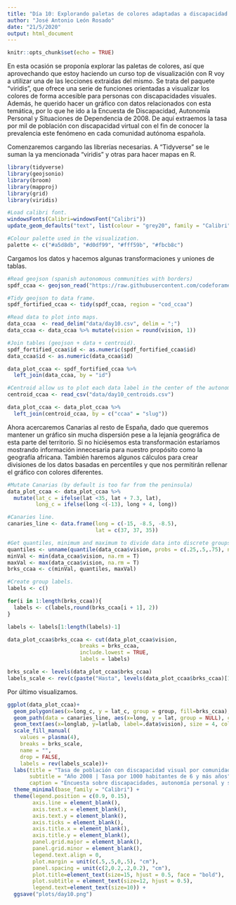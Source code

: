 ```yaml
---
title: "Día 10: Explorando paletas de colores adaptadas a discapacidad visual"
author: "José Antonio León Rosado"
date: "21/5/2020"
output: html_document
---
```


```r
knitr::opts_chunk$set(echo = TRUE)
```

En esta ocasión se proponía explorar las paletas de colores, así que aprovechando que estoy haciendo un curso top de visualización con R voy a utilizar una de las lecciones extraidas del mismo. Se trata del paquete "viridis", que ofrece una serie de funciones orientadas a visualizar los colores de forma accesible para personas con discapacidades visuales. Además, he querido hacer un gráfico con datos relacionados con esta temática, por lo que he ido a la Encuesta de Discapacidad, Autonomía Personal y Situaciones de Dependencia de 2008. De aquí extraemos la tasa por mil de población con discapacidad virtual con el fin de conocer la prevalencia este fenómeno en cada comunidad autónoma española.

Comenzaremos cargando las librerías necesarias. A "Tidyverse" se le suman la ya mencionada "viridis" y otras para hacer mapas en R.

```r
library(tidyverse)
library(geojsonio)
library(broom)
library(mapproj)
library(grid)
library(viridis)

#Load calibri font.
windowsFonts(Calibri=windowsFont("Calibri"))
update_geom_defaults("text", list(colour = "grey20", family = "Calibri"))

#Colour palette used in the visualization.
palette <- c("#a5d8db", "#d0df99", "#fff59b", "#fbcb8c")
```

Cargamos los datos y hacemos algunas transformaciones y uniones de tablas.

```r
#Read geojson (spanish autonomous communities with borders)
spdf_ccaa <- geojson_read("https://raw.githubusercontent.com/codeforamerica/click_that_hood/master/public/data/spain-communities.geojson", what = "sp")

#Tidy geojson to data frame.
spdf_fortified_ccaa <- tidy(spdf_ccaa, region = "cod_ccaa")

#Read data to plot into maps.
data_ccaa  <- read_delim("data/day10.csv", delim = ";")
data_ccaa <- data_ccaa %>% mutate(vision = round(vision, 1))

#Join tables (geojson + data + centroid).
spdf_fortified_ccaa$id <- as.numeric(spdf_fortified_ccaa$id)
data_ccaa$id <- as.numeric(data_ccaa$id)

data_plot_ccaa <- spdf_fortified_ccaa %>%
  left_join(data_ccaa, by = "id")

#Centroid allow us to plot each data label in the center of the autonomous community.
centroid_ccaa <- read_csv("data/day10_centroids.csv")

data_plot_ccaa <- data_plot_ccaa %>% 
  left_join(centroid_ccaa, by = c("ccaa" = "slug"))
```

Ahora acercaremos Canarias al resto de España, dado que queremos mantener un gráfico sin mucha dispersión pese a la lejanía geográfica de esta parte del territorio. Si no hiciésemos esta transformación estaríamos mostrando información innecesaria para nuestro propósito como la geografía africana. También haremos algunos cálculos para crear divisiones de los datos basadas en percentiles y que nos permitirán rellenar el gráfico con colores diferentes.

```r
#Mutate Canarias (by default is too far from the peninsula)
data_plot_ccaa <- data_plot_ccaa %>%
  mutate(lat_c = ifelse(lat <35, lat + 7.3, lat),
         long_c = ifelse(long <(-13), long + 4, long))

#Canaries line.
canaries_line <- data.frame(long = c(-15, -8.5, -8.5),
                            lat = c(37, 37, 35))

#Get quantiles, minimum and maximum to divide data into discrete groups.
quantiles <- unname(quantile(data_ccaa$vision, probs = c(.25,.5,.75), na.rm = TRUE))
minVal <- min(data_ccaa$vision, na.rm = T)
maxVal <- max(data_ccaa$vision, na.rm = T)
brks_ccaa <- c(minVal, quantiles, maxVal)

#Create group labels.
labels <- c()

for(i in 1:length(brks_ccaa)){
  labels <- c(labels,round(brks_ccaa[i + 1], 2))
}

labels <- labels[1:length(labels)-1]

data_plot_ccaa$brks_ccaa <- cut(data_plot_ccaa$vision, 
                       breaks = brks_ccaa, 
                       include.lowest = TRUE, 
                       labels = labels)

brks_scale <- levels(data_plot_ccaa$brks_ccaa)
labels_scale <- rev(c(paste("Hasta", levels(data_plot_ccaa$brks_ccaa)[1]), paste("De", as.numeric(levels(data_plot_ccaa$brks_ccaa)[1])+1,"a", levels(data_plot_ccaa$brks_ccaa)[2]), paste("De", as.numeric(levels(data_plot_ccaa$brks_ccaa)[2])+1,"a", levels(data_plot_ccaa$brks_ccaa)[3]), paste("Más de", levels(data_plot_ccaa$brks_ccaa)[3])))
```

Por último visualizamos.

```r
ggplot(data_plot_ccaa)+
  geom_polygon(aes(x=long_c, y = lat_c, group = group, fill=brks_ccaa), color = "black", size = 0.1) +
  geom_path(data = canaries_line, aes(x=long, y = lat, group = NULL), color = "grey") +
  geom_text(aes(x=longlab, y=latlab, label=.data$vision), size = 4, color = "black") +
  scale_fill_manual(
    values = plasma(4), 
    breaks = brks_scale,
    name = "",
    drop = FALSE,
    labels = rev(labels_scale))+
  labs(title = "Tasa de población con discapacidad visual por comunidad autónoma",
       subtitle = "Año 2008 | Tasa por 1000 habitantes de 6 y más años",
       caption = "Encuesta sobre discapacidades, autonomía personal y situaciones de dependencia (INE) | @jantleon ") +
  theme_minimal(base_family = "Calibri") +
  theme(legend.position = c(0.9, 0.15),
        axis.line = element_blank(),
        axis.text.x = element_blank(),
        axis.text.y = element_blank(),
        axis.ticks = element_blank(),
        axis.title.x = element_blank(),
        axis.title.y = element_blank(),
        panel.grid.major = element_blank(),
        panel.grid.minor = element_blank(),
        legend.text.align = 0,
        plot.margin = unit(c(.5,.5,0,.5), "cm"),
        panel.spacing = unit(c(2,0.2,.2,0.2), "cm"),
        plot.title=element_text(size=15, hjust = 0.5, face = "bold"),
        plot.subtitle = element_text(size=12, hjust = 0.5),
        legend.text=element_text(size=10)) +
  ggsave("plots/day10.png")
```
